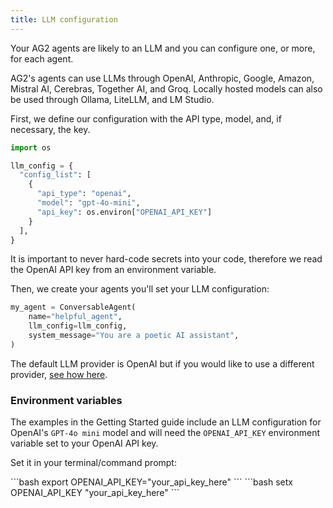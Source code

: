 ```yaml
---
title: LLM configuration
---
```


Your AG2 agents are likely to an LLM and you can configure one, or more, for each agent.

AG2's agents can use LLMs through OpenAI, Anthropic, Google, Amazon, Mistral AI, Cerebras, Together AI, and Groq. Locally hosted models can also be used through Ollama, LiteLLM, and LM Studio.

First, we define our configuration with the API type, model, and, if necessary, the key.

```python
import os

llm_config = {
  "config_list": [
    {
      "api_type": "openai",
      "model": "gpt-4o-mini",
      "api_key": os.environ["OPENAI_API_KEY"]
    }
  ],
}
```

<Warning>
It is important to never hard-code secrets into your code, therefore we read the OpenAI API key from an environment variable.
</Warning>

Then, we create your agents you'll set your LLM configuration:

```python
my_agent = ConversableAgent(
    name="helpful_agent",
    llm_config=llm_config,
    system_message="You are a poetic AI assistant",
)
```

The default LLM provider is OpenAI but if you would like to use a different provider, [see how here](https://docs.ag2.ai/docs/topics/non-openai-models/about-using-nonopenai-models).

### Environment variables

The examples in the Getting Started guide include an LLM configuration for OpenAI's `GPT-4o mini` model and will need the `OPENAI_API_KEY` environment variable set to your OpenAI API key.

Set it in your terminal/command prompt:

<Tabs>
  <Tab title="macOS / Linux">
    ```bash
    export OPENAI_API_KEY="your_api_key_here"
    ```
  </Tab>
  <Tab title="Windows">
    ```bash
    setx OPENAI_API_KEY "your_api_key_here"
    ```
  </Tab>
</Tabs>
